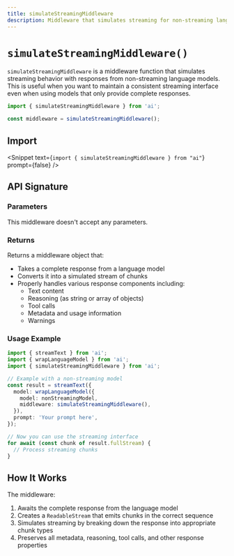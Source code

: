 ---
title: simulateStreamingMiddleware
description: Middleware that simulates streaming for non-streaming language models
---

# `simulateStreamingMiddleware()`

`simulateStreamingMiddleware` is a middleware function that simulates streaming behavior with responses from non-streaming language models. This is useful when you want to maintain a consistent streaming interface even when using models that only provide complete responses.

```ts
import { simulateStreamingMiddleware } from 'ai';

const middleware = simulateStreamingMiddleware();
```

## Import

<Snippet
  text={`import { simulateStreamingMiddleware } from "ai"`}
  prompt={false}
/>

## API Signature

### Parameters

This middleware doesn't accept any parameters.

### Returns

Returns a middleware object that:

- Takes a complete response from a language model
- Converts it into a simulated stream of chunks
- Properly handles various response components including:
  - Text content
  - Reasoning (as string or array of objects)
  - Tool calls
  - Metadata and usage information
  - Warnings

### Usage Example

```ts
import { streamText } from 'ai';
import { wrapLanguageModel } from 'ai';
import { simulateStreamingMiddleware } from 'ai';

// Example with a non-streaming model
const result = streamText({
  model: wrapLanguageModel({
    model: nonStreamingModel,
    middleware: simulateStreamingMiddleware(),
  }),
  prompt: 'Your prompt here',
});

// Now you can use the streaming interface
for await (const chunk of result.fullStream) {
  // Process streaming chunks
}
```

## How It Works

The middleware:

1. Awaits the complete response from the language model
2. Creates a `ReadableStream` that emits chunks in the correct sequence
3. Simulates streaming by breaking down the response into appropriate chunk types
4. Preserves all metadata, reasoning, tool calls, and other response properties
